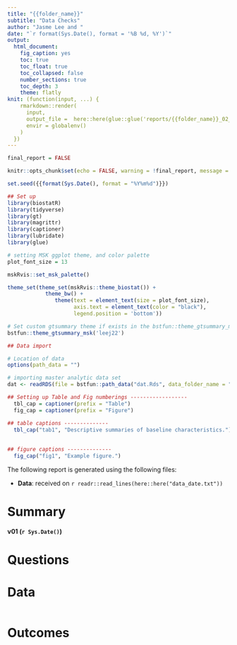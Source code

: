 ```yaml
---
title: "{{folder_name}}"
subtitle: "Data Checks"
author: "Jasme Lee and "
date: "`r format(Sys.Date(), format = '%B %d, %Y')`"
output:
  html_document: 
    fig_caption: yes
    toc: true
    toc_float: true
    toc_collapsed: false
    number_sections: true
    toc_depth: 3
    theme: flatly
knit: (function(input, ...) {
    rmarkdown::render(
      input,
      output_file =  here::here(glue::glue('reports/{{folder_name}}_02_data_checks_v01_{Sys.Date()}.html')),
      envir = globalenv()
    )
  })
---
```

```r
final_report = FALSE

knitr::opts_chunk$set(echo = FALSE, warning = !final_report, message = !final_report, fig.height = 6, fig.width = 8, fig.align = 'center')

set.seed({{format(Sys.Date(), format = "%Y%m%d")}})
```

```r
## Set up
library(biostatR)
library(tidyverse)
library(gt)
library(magrittr)
library(captioner)
library(lubridate)
library(glue)

# setting MSK ggplot theme, and color palette
plot_font_size = 13

mskRvis::set_msk_palette()

theme_set(theme_set(mskRvis::theme_biostat()) + 
            theme_bw() + 
               theme(text = element_text(size = plot_font_size), 
                     axis.text = element_text(color = "black"), 
                     legend.position = 'bottom'))

# Set custom gtsummary theme if exists in the bstfun::theme_gtsummary_msk
bstfun::theme_gtsummary_msk('leej22')

```

```r
## Data import

# Location of data
options(path_data = "")

# importing master analytic data set
dat <- readRDS(file = bstfun::path_data("dat.Rds", data_folder_name = "data"))
```

```r

## Setting up Table and Fig numberings ------------------
  tbl_cap = captioner(prefix = "Table")
  fig_cap = captioner(prefix = "Figure")

## table captions --------------
  tbl_cap("tab1", "Descriptive summaries of baseline characteristics.")
  
  
## figure captions --------------
  fig_cap("fig1", "Example figure.")
```

The following report is generated using the following files:  

+ **Data**: _<data-file>_  received on `r readr::read_lines(here::here("data_date.txt"))`

# Summary {-}

**v01 (`r Sys.Date()`)**

# Questions {-}

# Data
```r

```

# Outcomes
```r

```

